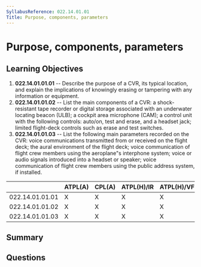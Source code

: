 ```yaml
---
SyllabusReference: 022.14.01.01
Title: Purpose, components, parameters
---
```


# Purpose, components, parameters

## Learning Objectives

1. **022.14.01.01.01** -- Describe the purpose of a CVR, its typical location, and
   explain the implications of knowingly erasing or tampering with any
   information or equipment.
2. **022.14.01.01.02** -- List the main components of a CVR: a shock-resistant
   tape recorder or digital storage associated with an underwater locating
   beacon (ULB); a cockpit area microphone (CAM); a control unit with the
   following controls: auto/on, test and erase, and a headset jack; limited
   flight-deck controls such as erase and test switches.
3. **022.14.01.01.03** -- List the following main parameters recorded on the CVR:
   voice communications transmitted from or received on the flight deck; the
   aural environment of the flight deck; voice communication of flight crew
   members using the aeroplane"s interphone system; voice or audio signals
   introduced into a headset or speaker; voice communication of flight crew
   members using the public address system, if installed.

|                 | ATPL(A) | CPL(A) | ATPL(H)/IR | ATPL(H)/VFR | CPL(H) | IR  | CBIR(A) |
| --------------- | ------- | ------ | ---------- | ----------- | ------ | --- | ------- |
| 022.14.01.01.01 | X       | X      | X          | X           | X      |     |         |
| 022.14.01.01.02 | X       | X      | X          | X           | X      |     |         |
| 022.14.01.01.03 | X       | X      | X          | X           | X      |     |         |

## Summary

## Questions
